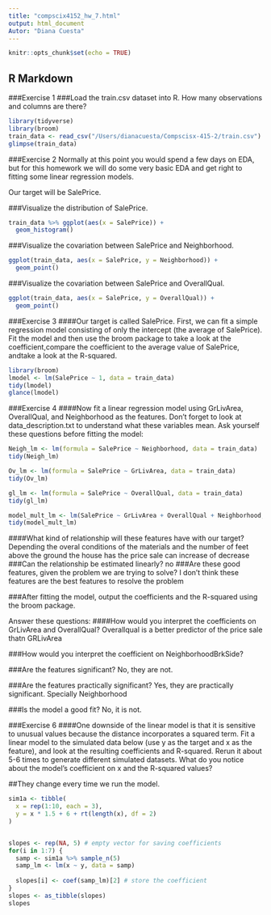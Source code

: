 ```yaml
---
title: "compscix4152_hw_7.html"
output: html_document
Autor: "Diana Cuesta"
---
```


```r
knitr::opts_chunk$set(echo = TRUE)
```

## R Markdown
###Exercise 1
###Load the train.csv dataset into R. How many observations and columns are there?
```r
library(tidyverse)
library(broom)
train_data <- read_csv("/Users/dianacuesta/Compscisx-415-2/train.csv")
glimpse(train_data)

```


###Exercise 2
Normally at this point you would spend a few days on EDA, but for this homework we will do some very basic EDA and get right to fitting some linear regression models.

Our target will be SalePrice.

###Visualize the distribution of SalePrice.
```r
train_data %>% ggplot(aes(x = SalePrice)) +
  geom_histogram()
```

###Visualize the covariation between SalePrice and Neighborhood.

```r

ggplot(train_data, aes(x = SalePrice, y = Neighborhood)) + 
  geom_point() 
```

###Visualize the covariation between SalePrice and OverallQual.
```r
ggplot(train_data, aes(x = SalePrice, y = OverallQual)) + 
  geom_point() 
```

###Exercise 3
####Our target is called SalePrice. First, we can fit a simple regression model consisting of only the intercept (the average of SalePrice). Fit the model and then use the broom package to take a look at the coefficient,compare the coefficient to the average value of SalePrice, andtake a look at the R-squared.
```r
library(broom)
lmodel <- lm(SalePrice ~ 1, data = train_data)
tidy(lmodel)
glance(lmodel)
```

###Exercise 4
####Now fit a linear regression model using GrLivArea, OverallQual, and Neighborhood as the features. Don’t forget to look at  data_description.txt to understand what these variables mean. Ask yourself these questions before fitting the model:

```r

Neigh_lm <- lm(formula = SalePrice ~ Neighborhood, data = train_data)
tidy(Neigh_lm)

Ov_lm <- lm(formula = SalePrice ~ GrLivArea, data = train_data)
tidy(Ov_lm)

gl_lm <- lm(formula = SalePrice ~ OverallQual, data = train_data)
tidy(gl_lm)

model_mult_lm <- lm(SalePrice ~ GrLivArea + OverallQual + Neighborhood, data = train_data)
tidy(model_mult_lm)

```


####What kind of relationship will these features have with our target? 
Depending the overal conditions of the materials and the number of feet above the ground the house has the price sale can increase of decrease
###Can the relationship be estimated linearly? no
###Are these good features, given the problem we are trying to solve? 
I don't think these features are the best features to resolve the problem

###After fitting the model, output the coefficients and the R-squared using the broom package.

Answer these questions:
####How would you interpret the coefficients on GrLivArea and OverallQual?
Overallqual is a better predictor of the price sale thatn GRLivArea

###How would you interpret the coefficient on NeighborhoodBrkSide?

###Are the features significant? 
No, they are not.

###Are the features practically significant?
Yes, they are practically significant. Specially Neighborhood 

###Is the model a good fit?
No, it is not.


###Exercise 6
####One downside of the linear model is that it is sensitive to unusual values because the distance incorporates a squared term. Fit a linear model to the simulated data below (use y as the target and x as the feature), and look at the resulting coefficients and R-squared. Rerun it about 5-6 times to generate different simulated datasets. What do you notice about the model’s coefficient on x and the R-squared values?

##They change every time we run the model.

```r
sim1a <- tibble(
  x = rep(1:10, each = 3),
  y = x * 1.5 + 6 + rt(length(x), df = 2)
)


slopes <- rep(NA, 5) # empty vector for saving coefficients
for(i in 1:7) {
  samp <- sim1a %>% sample_n(5)
  samp_lm <- lm(x ~ y, data = samp)
 
  slopes[i] <- coef(samp_lm)[2] # store the coefficient
}
slopes <- as_tibble(slopes)
slopes
```

